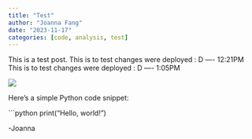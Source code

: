 ```yaml
---
title: "Test"
author: "Joanna Fang"
date: "2023-11-17"
categories: [code, analysis, test]
---
```


This is a test post. 
This is to test changes were deployed : D ---- 12:21PM 
This is to test changes were deployed : D ---- 1:05PM 


![](elena-cordery-RLlcbkemwnw-unsplash.jpg)

Here's a simple Python code snippet:

```python
print("Hello, world!")

-Joanna 
